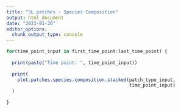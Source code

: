 ```yaml
---
title: "SL patches - Species Composition"
output: html_document
date: "2023-01-26"
editor_options: 
  chunk_output_type: console
---
```


```r
for(time_point_input in first_time_point:last_time_point) {
  
  print(paste("Time point: ", time_point_input))
  
  print(
    plot.patches.species.composition.stacked(patch_type_input,
                                             time_point_input)
  )
  
}
```